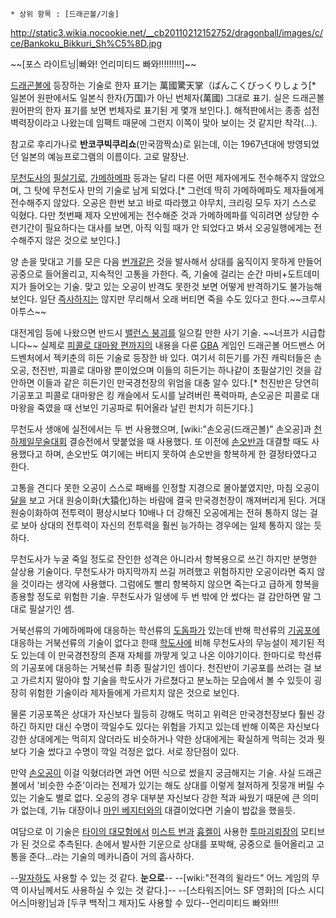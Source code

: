  * 상위 항목 : [드래곤볼/기술]

http://static3.wikia.nocookie.net/__cb20110212152752/dragonball/images/c/ce/Bankoku_Bikkuri_Sh%C5%8D.jpg

~~[포스 라이트닝|빠와! 언리미티드 빠와!!!!!!!!!]~~

[[드래곤볼]]에 등장하는 기술로 한자 표기는 萬國驚天掌（ばんこくびっくりしょう[* 일본어 원판에서도 일본식 한자(万国)가 아닌 번체자(萬國) 그대로 표기. 실은 드래곤볼 원어판의 한자 표기를 보면 번체자로 표기된 게 몇개 보인다.]. 해적판에서는 종종 섬전벽력장이라고 나왔는데 임팩트 때문에 그런지 이쪽이 맞아 보이는 것 같지만 착각(...).

참고로 후리가나로 '''반코쿠빅쿠리쇼'''(만국깜짝쇼)로 읽는데, 이는 1967년대에 방영되었던 일본의 예능프로그램의 이름이다. 고로 말장난.

[[무천도사]]의 [[필살기]]로, [[가메하메파]] 등과는 달리 다른 어떤 제자에게도 전수해주지 않았으며, 그 탓에 무천도사 만의 기술로 남게 되었다.[* 그런데 딱히 가메하메파도 제자들에게 전수해주지 않았다. 오공은 한번 보고 바로 따라했고 야무치, 크리링 모두 자기 스스로 익혔다. 다만 첫번째 제자 오반에게는 전수해준 것과 가메하메파를 익히려면 상당한 수련기간이 필요하다는 대사를 보면, 아직 익힐 때가 안 되었다고 봐서 오공일행에게는 전수해주지 않은 것으로 보인다.]

양 손을 맞대고 기를 모은 다음 [[번개]]같은 것을 발사해서 상대를 움직이지 못하게 만들어 공중으로 들어올리고, 지속적인 고통을 가한다. 즉, 기술에 걸리는 순간 마비+도트데미지가 들어오는 기술. 맞고 있는 오공이 반격도 못한것 보면 어떻게 반격하기도 불가능해 보인다. 일단 [[즉사]]하지는 않지만 무리해서 오래 버티면 죽을 수도 있다고 한다.~~크루시아투스~~

대전게임 등에 나왔으면 반드시 [[밸런스 붕괴]]를 일으킬 만한 사기 기술. ~~너프가 시급합니다~~ 실제로 [[드래곤볼/피콜로 대마왕 편|피콜로 대마왕 편]]까지의 내용을 다룬 [[GBA]] 게임인 드래곤볼 어드밴스 어드벤처에서 젝키춘의 히든 기술로 등장한 바 있다. 여기서 히든기를 가진 캐릭터들은 손오공, 천진반, 피콜로 대마왕 뿐이었으며 이들의 히든기는 하나같이 초필살기인 것을 감안하면 이들과 같은 히든기인 만국경천장의 위엄을 대충 알수 있다.[* 천진반은 당연히 기공포고 피콜로 대마왕은 킹 캐슬에서 도시를 날려버린 폭력마파, 손오공은 피콜로 대마왕을 죽였을 때 선보인 기공파로 튀어올라 날린 펀치가 히든기다.]

무천도사 생애에 실전에서는 두 번 사용했으며, [wiki:"손오공(드래곤볼)" 손오공]과 [[천하제일무술대회]] 결승전에서 맞붙었을 때 사용했다. 또 이전에 [[손오반]]과 대결할 때도 사용했다고 하며, 손오반도 여기에는 버티지 못하여 손오반을 항복하게 한 결정타였다고 한다.

고통을 견디다 못한 오공이 스스로 패배를 인정할 지경으로 몰아붙였지만, 마침 오공이 [[달]]을 보고 거대 원숭이화(大猿化)하는 바람에 결국 만국경천장이 깨져버리게 된다. 거대 원숭이화하여 전투력이 평상시보다 10배나 더 강해진 오공에게는 전혀 통하지 않는 걸로 보아 상대의 전투력이 자신의 전투력을 훨씬 능가하는 경우에는 일체 통하지 않는 듯 하다.

무천도사가 누굴 죽일 정도로 잔인한 성격은 아니라서 항복용으로 쓰긴 하지만 분명한 살상용 기술이다. 무천도사가 마지막까지 쓰길 꺼려했고 위험하지만 오공이라면 죽지 않을 것이라는 생각에 사용했다. 그럼에도 빨리 항복하지 않으면 죽는다고 급하게 항복을 종용할 정도로 위험한 기술. 무천도사가 일생에 두 번 밖에 안 썼다는 걸 감안하면 말 그대로 필살기인 셈.

거북선류의 가메하메파에 대응하는 학선류의 [[도돔파]]가 있는데 반해 학선류의 [[기공포]]에 대응하는 거북선류의 기술이 없다고 한때 [[학도사]]에 비해 무천도사의 무능설이 제기된 적도 있는데 이 만국경천장의 존재 자체를 까맣게 잊고 나온 이야기이다. 한마디로 학선류의 기공포에 대응하는 거북선류 최종 필살기인 셈이다. 천진반이 기공포를 쓰려는 걸 보고 가르치지 말아야 할 기술을 학도사가 가르쳤다고 분노하는 모습에서 볼 수 있듯이 굉장히 위험한 기술이라 제자들에게 가르치지 않은 것으로 보인다.

물론 기공포쪽은 상대가 자신보다 월등히 강해도 먹히고 위력은 만국경천장보다 훨씬 강하긴 하지만 대신 수명이 깍일수도 있다는 위험을 가지고 있는데 반해 이쪽은 자신보다 강한 상대에게는 먹히지 않더라도 비슷하거나 약한 상대에게는 확실하게 먹히는 것과 뭣보다 기술 썼다고 수명이 깍일 걱정은 없다. 서로 장단점이 있다. 

만약 [[손오공]]이 이걸 익혔더라면 과연 어떤 식으로 썼을지 궁금해지는 기술. 사실 드래곤볼에서 '비슷한 수준'이라는 전제가 있기는 해도 상대를 이렇게 철저하게 짓뭉개 버릴 수 있는 기술도 별로 없다. 오공의 경우 대부분 자신보다 강한 적과 싸웠기 때문에 큰 의미가 없는데, 기뉴 대장이나 [[마인 베지터]]와의 대결이었다면 기술이 밥값을 했을듯.

여담으로 이 기술은 [[타이의 대모험]]에서 [[미스트 번]]과 [[흉켈]]이 사용한 [[투마괴뢰장]]의 모티브가 된 것으로 추측된다. 손에서 발사한 기운으로 상대를 포박해, 공중으로 들어올리고 고통을 준다...라는 기술의 메카니즘이 거의 흡사하다.

--[[말자하]]도 사용할 수 있는 것 같다. '''눈으로'''--
--[wiki:"전격의 윌라드" 어느 게임의 무역 이사님께서도 사용하실 수 있는 것 같다.]--
--[스타워즈|어느 SF 영화]의 [다스 시디어스|마왕]님과 [두쿠 백작|그 제자]도 사용할 수 있다--언리미티드 빠와!!!!
